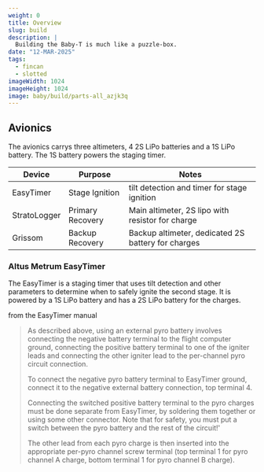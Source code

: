 ```yaml
---
weight: 0 
title: Overview
slug: build
description: |
  Building the Baby-T is much like a puzzle-box.
date: "12-MAR-2025"
tags:
  - fincan
  - slotted
imageWidth: 1024
imageHeight: 1024
image: baby/build/parts-all_azjk3q
---
```


## Avionics

The avionics carrys three altimeters, 4 2S LiPo batteries and a 1S LiPo battery. The 1S battery powers the staging timer.

| Device       | Purpose          | Notes                                              |
| ------------ | ---------------- | -------------------------------------------------- |
| EasyTimer    | Stage Ignition   | tilt detection and timer for stage ignition        |
| StratoLogger | Primary Recovery | Main altimeter, 2S lipo with resistor for charge   |
| Grissom      | Backup Recovery  | Backup altimeter, dedicated 2S battery for charges |

### Altus Metrum EasyTimer

The EasyTimer is a staging timer that uses tilt detection and other parameters to determine when to safely ignite the second stage. It is powered by a 1S LiPo battery and has a 2S LiPo battery for the charges.

from the EasyTimer manual

> As described above, using an external pyro battery involves connecting the negative battery terminal to the flight computer ground, connecting the positive battery terminal to one of the igniter leads and connecting the other igniter lead to the per-channel pyro circuit connection.
>
> To connect the negative pyro battery terminal to EasyTimer ground, connect it to the negative external battery connection, top terminal 4.
>
> Connecting the switched positive battery terminal to the pyro charges must be done separate from EasyTimer, by soldering them together or using some other connector. Note that for safety, you must put a switch between the pyro battery and the rest of the circuit!'
>
> The other lead from each pyro charge is then inserted into the appropriate per-pyro channel screw terminal (top terminal 1 for pyro channel A charge, bottom terminal 1 for pyro channel B charge).
